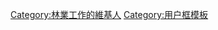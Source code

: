 {{Userbox
  |border-c = #000000
  |border-s = 1
  |id-c     = #FFFFFF
  |id-s     = 12
  |id-fc    = #00CC00
  |info-c   = #006600
  |info-s   = 8
  |info-fc  = #FFFF00
  |id       = Forestry
  |info     = 這個用戶是個從事[[林業|<span style="color:#60ff60;">'''林業'''</span>]]工作的維基森林人
}}

[[Category:林業工作的維基人]]
<noinclude>[[Category:用户框模板]]</noinclude>